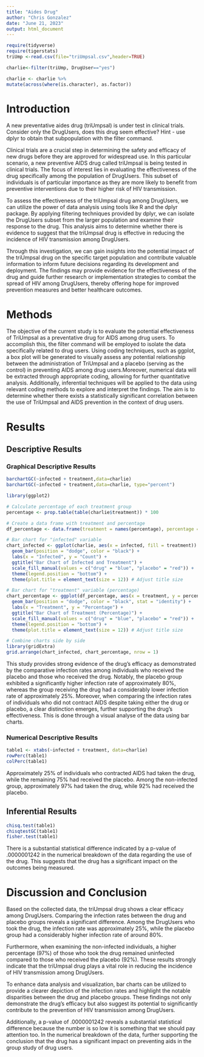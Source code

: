 ```yaml
---
title: "Aides Drug"
author: "Chris Gonzalez"
date: "June 21, 2023"
output: html_document
---
```


```r
require(tidyverse)
require(tigerstats)
triUmp <-read.csv(file="triUmpsal.csv",header=TRUE)
```
```r
charlie<-filter(triUmp, DrugUser=="yes") 
```
```r
charlie <- charlie %>%
mutate(across(where(is.character), as.factor))
```




# Introduction

<!--In this section you explain what you are trying to show.  Where did the data come from?  What is the research or other question you are trying to answer?.  If you skimp in this section expect to be marked down in your grade. Paint a picture of the project a couple of paragraphs is expected!-->

A new  preventative aides drug (triUmpsal) is under test in clinical trials. Consider only the DrugUsers, does this drug seem effective?  Hint - use dplyr to obtain that subpopulation with the filter command.

Clinical trials are a crucial step in determining the safety and efficacy of new drugs before they are approved for widespread use. In this particular scenario, a new preventive AIDS drug called triUmpsal is being tested in clinical trials. The focus of interest lies in evaluating the effectiveness of the drug specifically among the population of DrugUsers. This subset of individuals is of particular importance as they are more likely to benefit from preventive interventions due to their higher risk of HIV transmission.

To assess the effectiveness of the triUmpsal drug among DrugUsers, we can utilize the power of data analysis using tools like R and the dplyr package. By applying filtering techniques provided by dplyr, we can isolate the DrugUsers subset from the larger population and examine their response to the drug. This analysis aims to determine whether there is evidence to suggest that the triUmpsal drug is effective in reducing the incidence of HIV transmission among DrugUsers.

Through this investigation, we can gain insights into the potential impact of the triUmpsal drug on the specific target population and contribute valuable information to inform future decisions regarding its development and deployment. The findings may provide evidence for the effectiveness of the drug and guide further research or implementation strategies to combat the spread of HIV among DrugUsers, thereby offering hope for improved prevention measures and better healthcare outcomes.

# Methods

<!--Decide on your methods:  use "variable analysis" or other appropriate descriptors.  Make sure to choose at least one graphical method and at least one numerical method. Discuss what data manipulations may be needed for example subsetting or other binning procedures and what sort of graphical displays and inferential tools will be used!-->

The objective of the current study is to evaluate the potential effectiveness of TriUmpsal as a preventative drug for AIDS among drug users. To accomplish this, the filter command will be employed to isolate the data specifically related to drug users. Using coding techniques, such as ggplot, a box plot will be generated to visually assess any potential relationship between the administration of TriUmpsal and a placebo (serving as the control) in preventing AIDS among drug users.Moreover, numerical data will be extracted through appropriate coding, allowing for further quantitative analysis. Additionally, inferential techniques will be applied to the data using relevant coding methods to explore and interpret the findings. The aim is to determine whether there exists a statistically significant correlation between the use of TriUmpsal and AIDS prevention in the context of drug users.

# Results

<!--Divide this section into two sub-sections:  One for your descriptive  results and one for your inferential results.!-->

## Descriptive Results

### Graphical Descriptive Results

<!--Graphical results here.  Make sure to show your code.  Provide appropriate labels for axes, giving units if possible, and provide a good title for the graph, too.  Use the graphical results to describe the patterns if any that exist in the data as focused toward the research question. Bottom line is to explain the features of the graph that are relevant to conforming or departing to what is expected by your null hypothesis !-->

```r
barchartGC(~infected + treatment,data=charlie)
barchartGC(~infected + treatment,data=charlie, type="percent")

```
```r
library(ggplot2)

# Calculate percentage of each treatment group
percentage <- prop.table(table(charlie$treatment)) * 100

# Create a data frame with treatment and percentage
df_percentage <- data.frame(treatment = names(percentage), percentage = percentage)

# Bar chart for "infected" variable
chart_infected <- ggplot(charlie, aes(x = infected, fill = treatment)) +
  geom_bar(position = "dodge", color = "black") +
  labs(x = "Infected", y = "Count") +
  ggtitle("Bar Chart of Infected and Treatment") +
  scale_fill_manual(values = c("drug" = "blue", "placebo" = "red")) +
  theme(legend.position = "bottom") +
  theme(plot.title = element_text(size = 12)) # Adjust title size

# Bar chart for "treatment" variable (percentage)
chart_percentage <- ggplot(df_percentage, aes(x = treatment, y = percentage, fill = treatment)) +
  geom_bar(position = "dodge", color = "black", stat = "identity") +
  labs(x = "Treatment", y = "Percentage") +
  ggtitle("Bar Chart of Treatment (Percentage)") +
  scale_fill_manual(values = c("drug" = "blue", "placebo" = "red")) +
  theme(legend.position = "bottom") +
  theme(plot.title = element_text(size = 12)) # Adjust title size

# Combine charts side by side
library(gridExtra)
grid.arrange(chart_infected, chart_percentage, nrow = 1)


```


This study provides strong evidence of the drug's efficacy as demonstrated by the comparative infection rates among individuals who received the placebo and those who received the drug. Notably, the placebo group exhibited a significantly higher infection rate of approximately 80%, whereas the group receiving the drug had a considerably lower infection rate of approximately 25%. Moreover, when comparing the infection rates of individuals who did not contract AIDS despite taking either the drug or placebo, a clear distinction emerges, further supporting the drug's effectiveness. This is done through a visual analyse of the data using bar charts.

### Numerical Descriptive Results

<!--Numerical results go here. Use the numerical results to describe the patterns if any that exist in the data as focused toward the research question!-->

```r
table1 <- xtabs(~infected + treatment, data=charlie)
rowPerc(table1)
colPerc(table1)
```
Approximately 25% of individuals who contracted AIDS had taken the drug, while the remaining 75% had received the placebo. Among the non-infected group, approximately 97% had taken the drug, while 92% had received the placebo.


## Inferential Results

<!--State hypothesis clearly.  Make sure your discussion of the inferential test covers all the aspects that the test output produces, such as test statistic, p-value etc.  Make a decision about the null hypothesis, explain the assumptions on which the selected test/procedure was based, and why the chosen procedure satisfys the assumptions and is appropriate to answer the research question!-->

```r
chisq.test(table1)
chisqtestGC(table1)
fisher.test(table1)
```

There is a substantial statistical difference indicated by a p-value of .0000001242 in the numerical breakdown of the data regarding the use of the drug. This suggests that the drug has a significant impact on the outcomes being measured.

# Discussion and Conclusion

<!--Discussion and conclusion here.  If you found a relationship be sure to consider whether the relationship occurs because one of the variavbles causes the other, or whether they perhasps are related for some other reason.  Watch the chapter 6 videos from the GeorgeTown videos collection.!-->
Based on the collected data, the triUmpsal drug shows a clear efficacy among DrugUsers. Comparing the infection rates between the drug and placebo groups reveals a significant difference. Among the DrugUsers who took the drug, the infection rate was approximately 25%, while the placebo group had a considerably higher infection rate of around 80%.

Furthermore, when examining the non-infected individuals, a higher percentage (97%) of those who took the drug remained uninfected compared to those who received the placebo (92%). These results strongly indicate that the triUmpsal drug plays a vital role in reducing the incidence of HIV transmission among DrugUsers.

To enhance data analysis and visualization, bar charts can be utilized to provide a clearer depiction of the infection rates and highlight the notable disparities between the drug and placebo groups. These findings not only demonstrate the drug's efficacy but also suggest its potential to significantly contribute to the prevention of HIV transmission among DrugUsers.

Additionally, a p-value of .0000001242 reveals a substantial statistical difference because the number is so low it is something that we should pay attention too. In the numerical breakdown of the data, further supporting the conclusion that the drug has a significant impact on preventing aids in the group study of drug users.









